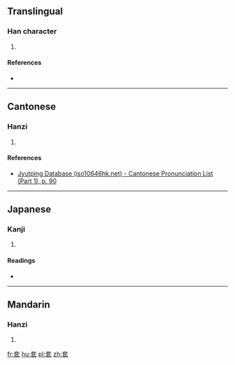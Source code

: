 ==Translingual==

===Han character===
{{Han char|rn=37|rad=大|as=05|sn=8|four=|canj=大竹心一 (KHPM), 大竹女戈 (KHVI), X大竹心一 (XKHPM), X大竹女戈 (XKHVI)|ids=⿱[[大]][[氐]]}}

# {{defn|Han|sort=大05}}

====References====
* {{Han ref|kx=0250.200|dkj=05880|dj=0510.070|hdz=10535.080|uh=5943|ud=22851}}

----

==Cantonese==

===Hanzi===
{{yue-hanzi|jyut=[[dai1]]|y=dai1}}

# {{defn|lang=yue|sort=大05}}

====References====
* [http://www.iso10646hk.net/jp/document/download.jsp Jyutping Database (iso10646hk.net) - Cantonese Pronunciation List (Part 1), p. 90]

----

==Japanese==

===Kanji===
{{ja-kanji|grade=|rs=大05}}

# {{defn|lang=ja|sort=大05}}

====Readings====
* {{ja-readings|on=[[てい]] (tei), [[たい]] (tai)|kun=[[おおきい]] (ookii)}}

----

==Mandarin==

===Hanzi===
{{cmn-hanzi|pin=[[dì]] ([[di4]])|wg=ti<sup>4</sup>}}

# {{defn|lang=cmn|sort=大05}}

[[fr:奃]]
[[hu:奃]]
[[pl:奃]]
[[zh:奃]]